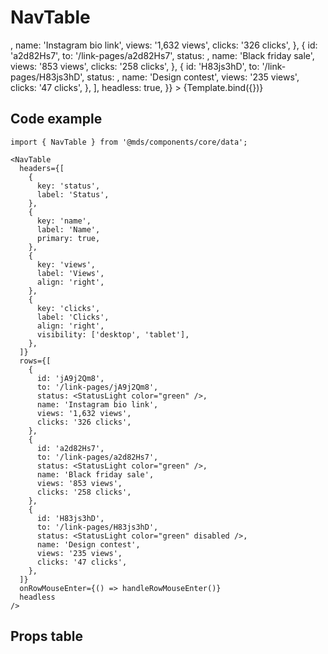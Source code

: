 
<Meta title="Components/core/data/NavTable" component={NavTable} />

# NavTable

<Description of={NavTable} />


<Canvas withToolbar>
  <Story
    name="Link pages"
    args={{
      headers: [
        {
          key: 'status',
          label: 'Status',
        },
        {
          key: 'name',
          label: 'Name',
          primary: true,
        },
        {
          key: 'views',
          label: 'Views',
          align: 'right',
        },
        {
          key: 'clicks',
          label: 'Clicks',
          align: 'right',
          visibility: ['desktop', 'tablet'],
        },
      ],
      rows: [
        {
          id: 'jA9j2Qm8',
          to: '/link-pages/jA9j2Qm8',
          status: <StatusLight color="green" />,
          name: 'Instagram bio link',
          views: '1,632 views',
          clicks: '326 clicks',
        },
        {
          id: 'a2d82Hs7',
          to: '/link-pages/a2d82Hs7',
          status: <StatusLight color="green" />,
          name: 'Black friday sale',
          views: '853 views',
          clicks: '258 clicks',
        },
        {
          id: 'H83js3hD',
          to: '/link-pages/H83js3hD',
          status: <StatusLight color="green" disabled />,
          name: 'Design contest',
          views: '235 views',
          clicks: '47 clicks',
        },
      ],
      headless: true,
    }}
  >
    {Template.bind({})}
  </Story>
</Canvas>

## Code example

```tsx
import { NavTable } from '@mds/components/core/data';
```

```tsx
<NavTable
  headers={[
    {
      key: 'status',
      label: 'Status',
    },
    {
      key: 'name',
      label: 'Name',
      primary: true,
    },
    {
      key: 'views',
      label: 'Views',
      align: 'right',
    },
    {
      key: 'clicks',
      label: 'Clicks',
      align: 'right',
      visibility: ['desktop', 'tablet'],
    },
  ]}
  rows={[
    {
      id: 'jA9j2Qm8',
      to: '/link-pages/jA9j2Qm8',
      status: <StatusLight color="green" />,
      name: 'Instagram bio link',
      views: '1,632 views',
      clicks: '326 clicks',
    },
    {
      id: 'a2d82Hs7',
      to: '/link-pages/a2d82Hs7',
      status: <StatusLight color="green" />,
      name: 'Black friday sale',
      views: '853 views',
      clicks: '258 clicks',
    },
    {
      id: 'H83js3hD',
      to: '/link-pages/H83js3hD',
      status: <StatusLight color="green" disabled />,
      name: 'Design contest',
      views: '235 views',
      clicks: '47 clicks',
    },
  ]}
  onRowMouseEnter={() => handleRowMouseEnter()}
  headless
/>
```

## Props table

<ArgsTable of={NavTable} />
